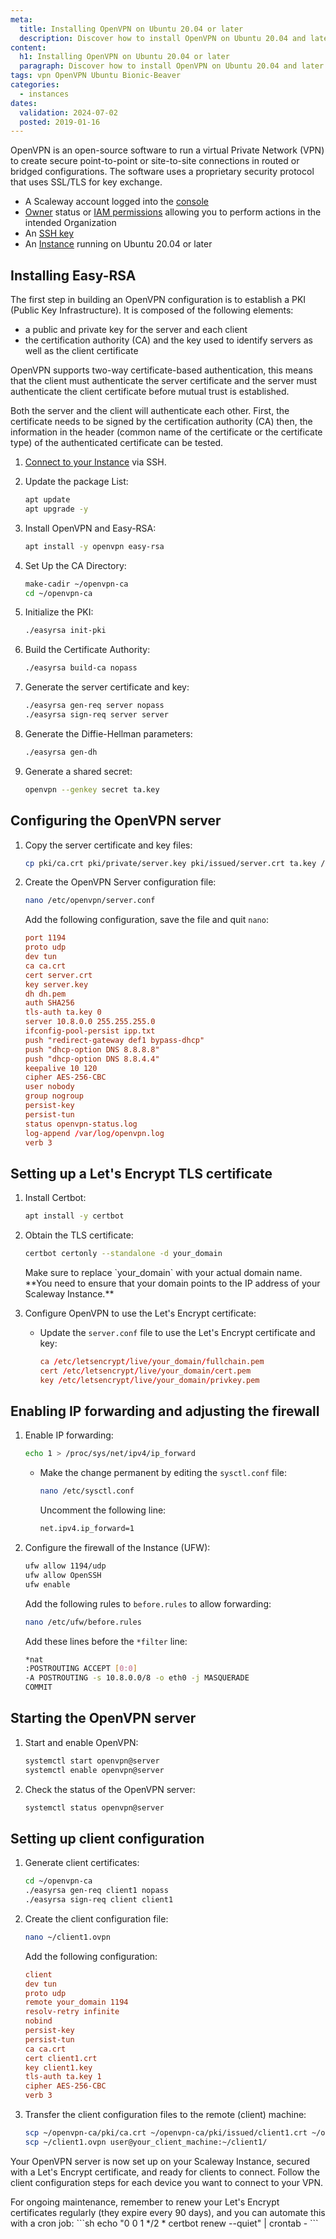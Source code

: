 ```yaml
---
meta:
  title: Installing OpenVPN on Ubuntu 20.04 or later
  description: Discover how to install OpenVPN on Ubuntu 20.04 and later versions with this detailed tutorial. Follow our step-by-step guide to set up a secure VPN connection effortlessly.
content:
  h1: Installing OpenVPN on Ubuntu 20.04 or later
  paragraph: Discover how to install OpenVPN on Ubuntu 20.04 and later versions with this detailed tutorial. Follow our step-by-step guide to set up a secure VPN connection effortlessly.
tags: vpn OpenVPN Ubuntu Bionic-Beaver
categories:
  - instances
dates:
  validation: 2024-07-02
  posted: 2019-01-16
---
```


OpenVPN is an open-source software to run a virtual Private Network (VPN) to create secure point-to-point or site-to-site connections in routed or bridged configurations. The software uses a proprietary security protocol that uses SSL/TLS for key exchange.

<Macro id="requirements" />

- A Scaleway account logged into the [console](https://console.scaleway.com)
- [Owner](/identity-and-access-management/iam/concepts/#owner) status or [IAM permissions](/identity-and-access-management/iam/concepts/#permission) allowing you to perform actions in the intended Organization
- An [SSH key](/identity-and-access-management/organizations-and-projects/how-to/create-ssh-key/)
- An [Instance](/compute/instances/how-to/create-an-instance) running on Ubuntu 20.04 or later

## Installing Easy-RSA

The first step in building an OpenVPN configuration is to establish a PKI (Public Key Infrastructure). It is composed of the following elements:

  - a public and private key for the server and each client
  - the certification authority (CA) and the key used to identify servers as well as the client certificate

OpenVPN supports two-way certificate-based authentication, this means that the client must authenticate the server certificate and the server must authenticate the client certificate before mutual trust is established.

Both the server and the client will authenticate each other. First, the certificate needs to be signed by the certification authority (CA) then, the information in the header (common name of the certificate or the certificate type) of the authenticated certificate can be tested.

1. [Connect to your Instance](/compute/instances/how-to/connect-to-instance/) via SSH.
2. Update the package List:
   ```sh
   apt update
   apt upgrade -y
   ```

3. Install OpenVPN and Easy-RSA:
   ```sh
   apt install -y openvpn easy-rsa
   ```

4. Set Up the CA Directory:
   ```sh
   make-cadir ~/openvpn-ca
   cd ~/openvpn-ca
   ```

5. Initialize the PKI:
   ```sh
   ./easyrsa init-pki
   ```

6. Build the Certificate Authority:
   ```sh
   ./easyrsa build-ca nopass
   ```

7. Generate the server certificate and key:
   ```sh
   ./easyrsa gen-req server nopass
   ./easyrsa sign-req server server
   ```

8. Generate the Diffie-Hellman parameters:
   ```sh
   ./easyrsa gen-dh
   ```

9. Generate a shared secret:
   ```sh
   openvpn --genkey secret ta.key
   ```

## Configuring the OpenVPN server

1. Copy the server certificate and key files:
   ```sh
   cp pki/ca.crt pki/private/server.key pki/issued/server.crt ta.key /etc/openvpn/
   ```

2. Create the OpenVPN Server configuration file:
   ```sh
   nano /etc/openvpn/server.conf
   ```
   Add the following configuration, save the file and quit `nano`:
   ```conf
   port 1194
   proto udp
   dev tun
   ca ca.crt
   cert server.crt
   key server.key
   dh dh.pem
   auth SHA256
   tls-auth ta.key 0
   server 10.8.0.0 255.255.255.0
   ifconfig-pool-persist ipp.txt
   push "redirect-gateway def1 bypass-dhcp"
   push "dhcp-option DNS 8.8.8.8"
   push "dhcp-option DNS 8.8.4.4"
   keepalive 10 120
   cipher AES-256-CBC
   user nobody
   group nogroup
   persist-key
   persist-tun
   status openvpn-status.log
   log-append /var/log/openvpn.log
   verb 3
   ```

## Setting up a Let's Encrypt TLS certificate

1. Install Certbot:
   ```sh
   apt install -y certbot
   ```

2. Obtain the TLS certificate:
   ```sh
   certbot certonly --standalone -d your_domain
   ```
   <Message type="tip">
      Make sure to replace `your_domain` with your actual domain name. **You need to ensure that your domain points to the IP address of your Scaleway Instance.**
   </Message>

3. Configure OpenVPN to use the Let's Encrypt certificate:
   - Update the `server.conf` file to use the Let's Encrypt certificate and key:
     ```conf
     ca /etc/letsencrypt/live/your_domain/fullchain.pem
     cert /etc/letsencrypt/live/your_domain/cert.pem
     key /etc/letsencrypt/live/your_domain/privkey.pem
     ```

## Enabling IP forwarding and adjusting the firewall

1. Enable IP forwarding:
   ```sh
   echo 1 > /proc/sys/net/ipv4/ip_forward
   ```
   - Make the change permanent by editing the `sysctl.conf` file:
     ```sh
     nano /etc/sysctl.conf
     ```
     Uncomment the following line:
     ```sh
     net.ipv4.ip_forward=1
     ```

2. Configure the firewall of the Instance (UFW):
   ```sh
   ufw allow 1194/udp
   ufw allow OpenSSH
   ufw enable
   ```

   Add the following rules to `before.rules` to allow forwarding:
   ```sh
   nano /etc/ufw/before.rules
   ```
   Add these lines before the `*filter` line:
   ```sh
   *nat
   :POSTROUTING ACCEPT [0:0]
   -A POSTROUTING -s 10.8.0.0/8 -o eth0 -j MASQUERADE
   COMMIT
   ```

## Starting the OpenVPN server

1. Start and enable OpenVPN:
   ```sh
   systemctl start openvpn@server
   systemctl enable openvpn@server
   ```

2. Check the status of the OpenVPN server:
   ```sh
   systemctl status openvpn@server
   ```

## Setting up client configuration

1. Generate client certificates:
   ```sh
   cd ~/openvpn-ca
   ./easyrsa gen-req client1 nopass
   ./easyrsa sign-req client client1
   ```

2. Create the client configuration file:
   ```sh
   nano ~/client1.ovpn
   ```
   Add the following configuration:
   ```conf
   client
   dev tun
   proto udp
   remote your_domain 1194
   resolv-retry infinite
   nobind
   persist-key
   persist-tun
   ca ca.crt
   cert client1.crt
   key client1.key
   tls-auth ta.key 1
   cipher AES-256-CBC
   verb 3
   ```

3. Transfer the client configuration files to the remote (client) machine:
   ```sh
   scp ~/openvpn-ca/pki/ca.crt ~/openvpn-ca/pki/issued/client1.crt ~/openvpn-ca/pki/private/client1.key ta.key user@your_client_machine:~/client1/
   scp ~/client1.ovpn user@your_client_machine:~/client1/
   ```

Your OpenVPN server is now set up on your Scaleway Instance, secured with a Let's Encrypt certificate, and ready for clients to connect. Follow the client configuration steps for each device you want to connect to your VPN.

<Message type="tip">
    For ongoing maintenance, remember to renew your Let's Encrypt certificates regularly (they expire every 90 days), and you can automate this with a cron job:
    ```sh
    echo "0 0 1 */2 * certbot renew --quiet" | crontab -
    ```
</Message>

